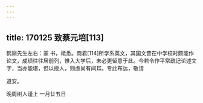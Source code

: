 ```yaml
---
---
---
```

title: 170125 致蔡元培[113]
---




鹤庼先生左右：蒙 书，祗悉。商君[114]所学系英文，其国文昔在中学校时颇能作论文，成绩往往居前列，惟入大学后，未必更留意于此。今若令作平常疏记论述文字，当亦能堪，但以授人，则虑尚有间耳。专此布达，敬请

道安。

晚周树人谨上 一月廿五日